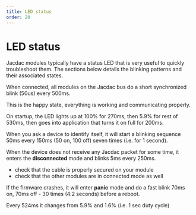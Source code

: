 ---
title: LED status
order: 20
---

# LED status

Jacdac modules typically have a status LED 
that is very useful to quickly troubleshoot them.
The sections below details the blinking patterns
and their associated states.

<StatusLEDAnimation status="connected" />

When connected, all modules on the Jacdac bus do a short synchronized blink (50us) every 500ms.

This is the happy state, everything is working and communicating properly.

<StatusLEDAnimation status="startup" />

On startup, the LED lights up at 100% for 270ms, then 5.9% for rest of 530ms, 
then goes into application that turns it on full for 200ms.

<StatusLEDAnimation status="identify" />

When you ask a device to identify itself, it will start a blinking sequence 
50ms every 150ms (50 on, 100 off) seven times (i.e. for 1 second).

<StatusLEDAnimation status="disconnected" />

When the device does not receive any Jacdac packet for some time, 
it enters the **disconnected** mode and blinks 5ms every 250ms.

* check that the cable is properly secured on your module
* check that the other modules are in connected mode as well

<StatusLEDAnimation status="panic" />

If the firmware crashes, it will enter **panic** mode
and do a fast blink 70ms on, 70ms off - 30 times (4.2 seconds) before a reboot.

<StatusLEDAnimation status="bootloader" />

Every 524ms it changes from 5.9% and 1.6% (i.e. 1 sec duty cycle)
